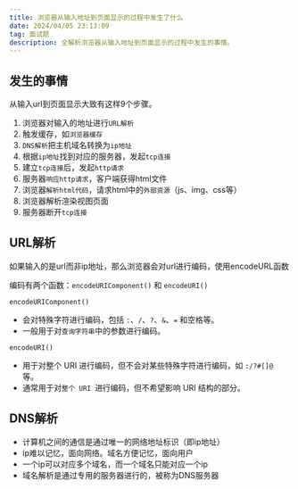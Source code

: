 ```yaml
---
title: 浏览器从输入地址到页面显示的过程中发生了什么
date: 2024/04/05 23:13:09
tag: 面试题
description: 全解析浏览器从输入地址到页面显示的过程中发生的事情。
---
```


## 发生的事情

从输入url到页面显示大致有这样9个步骤。

1. 浏览器对输入的地址进行`URL解析`
2. 触发缓存，如`浏览器缓存`
3. `DNS解析`把主机域名转换为`ip地址`
4. 根据`ip地址`找到对应的服务器，发起`tcp连接`
5. 建立`tcp连接`后，发起`http请求`
6. 服务器`响应http请求`，客户端获得html文件
7. 浏览器`解析html代码`，请求html中的`外部资源`（js、img、css等）
8. 浏览器解析渲染视图页面
9. 服务器断开`tcp连接`

## URL解析

如果输入的是url而非ip地址，那么浏览器会对url进行编码，使用encodeURL函数

编码有两个函数：`encodeURIComponent()` 和 `encodeURI()`

`encodeURIComponent()`

- 会对特殊字符进行编码，包括 `:`、`/`、`?`、`&`、`=` 和空格等。
- 一般用于对`查询字符串`中的参数进行编码。

`encodeURI()`

- 用于对整个 URI 进行编码，但不会对某些特殊字符进行编码，如 `:/?#[]@` 等。
- 通常用于对`整个 URI `进行编码，但不希望影响 URI 结构的部分。

## DNS解析

- 计算机之间的通信是通过唯一的网络地址标识（即ip地址）
- ip难以记忆，面向网络。域名方便记忆，面向用户
- 一个ip可以对应多个域名，而一个域名只能对应一个ip
- 域名解析是通过专用的服务器进行的，被称为DNS服务器

